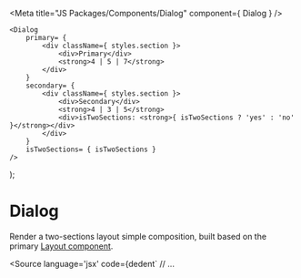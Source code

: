 
<Meta
	title="JS Packages/Components/Dialog" component={ Dialog }
/>

	<Dialog
		primary= {
			<div className={ styles.section }>
				<div>Primary</div>
				<strong>4 | 5 | 7</strong>
			</div>
		}
		secondary= {
			<div className={ styles.section }>
				<div>Secondary</div>
				<strong>4 | 3 | 5</strong>
				<div>isTwoSections: <strong>{ isTwoSections ? 'yes' : 'no' }</strong></div>
			</div>
		}
		isTwoSections= { isTwoSections }
	/>
);

# Dialog

Render a two-sections layout simple composition, built based on the primary <a href="?path=/docs/js-packages-components-layout--default">Layout component</a>.

<Source
  language='jsx'
  code={dedent`
// ...
	
<Dialog
  primary={ <PrimaryComponent /> }
  secondary={ <SecondaryComponent /> }
  isTwoSections={ true }
/>
`}
/>

<Story
	name="1. Basic"
	args={ {
		isTwoSections: true,
	} }
>
	{ Template.bind( {} ) }
</Story>

The cols number for each section depends on the viewport width. The following table shows how they are defined:

 &nbsp; | Small (sm) | Medium (md) | Large (lg) 
------|------|------|-----
primary | 4 | 5 | 7
secondary | 4 | 3 | 5

Finally, when the Dialog is defined as not a two-sections layout (<a href="#istwosections">isTwoSections property</a>), the secondary section won't show in Mobile (sm breakpoint).

## API

The components accepts the following properties:


### primary

- Type: `React.ReactNode`, `string`.

Primary-section content.

### secondary

- Type: `React.ReactNode`, `string`.
- Optional.

Primary-section content.


### isTwoSections

- Type: `boolean`.
- Optional.
- Default: `false`

It handles two sections layout:
  - Add card styles to the main wrapper when it is not a two-sections layout.
  - When it's false, the secondary section won't show in Mobile.